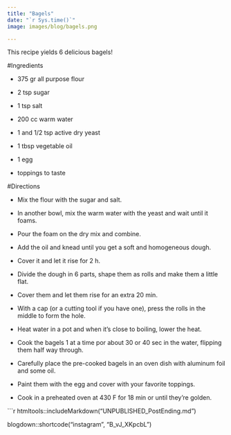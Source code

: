 ```yaml
---
title: "Bagels"
date: "`r Sys.time()`"
image: images/blog/bagels.png

---
```


This recipe yields 6 delicious bagels!

#Ingredients

- 375 gr all purpose flour

- 2 tsp sugar

- 1 tsp salt

- 200 cc warm water

- 1 and 1/2 tsp active dry yeast

- 1 tbsp vegetable oil

- 1 egg

- toppings to taste



#Directions

- Mix the flour with the sugar and salt.

- In another bowl, mix the warm water with the yeast and wait until it foams.

- Pour the foam on the dry mix and combine.

- Add the oil and knead until you get a soft and homogeneous dough.

- Cover it and let it rise for 2 h.

- Divide the dough in 6 parts, shape them as rolls and make them a little flat.

- Cover them and let them rise for an extra 20 min.

- With a cap (or a cutting tool if you have one), press the rolls in the middle to form the hole.

- Heat water in a pot and when it's close to boiling, lower the heat.

- Cook the bagels 1 at a time por about 30 or 40 sec in the water, flipping them half way through.

- Carefully place the pre-cooked bagels in an oven dish with aluminum foil and some oil.

- Paint them with the egg and cover with your favorite toppings.

- Cook in a preheated oven at 430 F for 18 min or until they're golden.




```r
htmltools::includeMarkdown("UNPUBLISHED_PostEnding.md")
 
blogdown::shortcode("instagram", "B_vJ_XKpcbL")